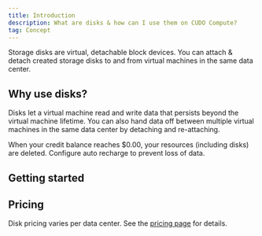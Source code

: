 ```yaml
---
title: Introduction
description: What are disks & how can I use them on CUDO Compute?
tag: Concept
---
```


Storage disks are virtual, detachable block devices. You can attach & detach created storage disks to and from virtual machines in the same data center.

## Why use disks?

Disks let a virtual machine read and write data that persists beyond the virtual machine lifetime. You can also hand data off between multiple virtual machines in the same data center by detaching and re-attaching.

<Note variant="warning">
When your credit balance reaches $0.00, your resources (including disks) are deleted. Configure auto recharge to prevent loss of data.
</Note>

## Getting started

<Cards>
  <Card title="Create a disk" href="/mdocs/guides/disks/create-a-disk" description="How to create detachable disks" />
  <Card title="Manage a disk" href="/mdocs/guides/disks/manage-a-disk" description="Attach, detach & delete disks" />
</Cards>

## Pricing

Disk pricing varies per data center. See the [pricing page](/pricing?view=virtual-resources) for details.
